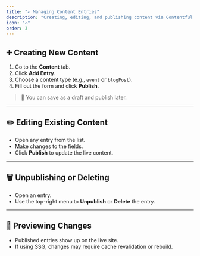 ```yaml
---
title: "✍️ Managing Content Entries"
description: "Creating, editing, and publishing content via Contentful CMS."
icon: "✍️"
order: 3
---
```


## ➕ Creating New Content

1. Go to the **Content** tab.
2. Click **Add Entry**.
3. Choose a content type (e.g., `event` or `blogPost`).
4. Fill out the form and click **Publish**.

> 📝 You can save as a draft and publish later.

---

## ✏️ Editing Existing Content

- Open any entry from the list.
- Make changes to the fields.
- Click **Publish** to update the live content.

---

## 🗑️ Unpublishing or Deleting

- Open an entry.
- Use the top-right menu to **Unpublish** or **Delete** the entry.

---

## 🧪 Previewing Changes

- Published entries show up on the live site.
- If using SSG, changes may require cache revalidation or rebuild.

